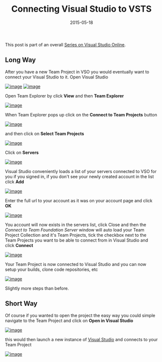 ﻿---
title: 'Connecting Visual Studio to VSTS'
date: 2015-05-18
tags: ['VSTS / TFS', 'Visual Studio', 'VSTS Series', 'Visual Studio Team Services']
draft: false
summary: 'This post is part of an overall Series on Visual Studio Online.'
---


This post is part of an overall [Series on Visual Studio Online](https://gordonbeeming.com/blog/series/Visual-Studio-Online).
 
## Long Way
 
After you have a new Team Project in VSO you would eventually want to connect your Visual Studio to it. Open Visual Studio
 
[![image](https://gordonbeeming.com/blog/binaries/stream/image-png/image/1000/0/fc66fa6e4a1959c0eb5fbb86d6dc88e5e716703e/014d3671-e27b-44b2-9d54-d2d9c1869c4b.png "image")](https://gordonbeeming.com/blog/binaries/stream/image-png/image/1000/0/7a4a4f09addc458c4a9383adf1fdc0ba9e0b0c41/34781cbb-1e45-4400-a4f6-26bf7ecd7c68.png) [![image](https://gordonbeeming.com/blog/binaries/stream/image-jpg/image/1000/0/8bea0e71ddc1f53dc950da0b6ed4efdabdb9d66f/dacd6b67-e9a8-4134-8c3c-3d2eeb70bb23.png "image")](https://gordonbeeming.com/blog/binaries/stream/image-jpg/image/1000/0/f7cfd569d33ddf3309f7b181040b06257693765c/c517fe74-5645-48e2-9705-42cba32ba158.png) 
 
Open Team Explorer by click **View** and then **Team Explorer**
 
[![image](https://gordonbeeming.com/blog/binaries/stream/image-jpg/image/1000/0/5e111fce56cfcbaf01ab754476ac87e78f3f1eb8/a34a7d83-7611-4303-82c6-f901c94b0e9b.png "image")](https://gordonbeeming.com/blog/binaries/stream/image-jpg/image/1000/0/6297eacaf54d16fa4fc54fe846c3db2c392c3c67/65823903-b9ad-45be-818f-3fe0c31be6c5.png) 
 
When Team Explorer pops up click on the **Connect to Team Projects** button
 
[![image](https://gordonbeeming.com/blog/binaries/stream/image-jpg/image/1000/0/a1bbd0c93b9179662ab59f1166f7f976ae4f45ae/7b1e238a-5867-4b95-b90e-95d36dd90043.png "image")](https://gordonbeeming.com/blog/binaries/stream/image-jpg/image/1000/0/f49b4fffc2d388d7ef6f8df3ccb254b9adcd5e10/6a418422-4ad0-48db-b60f-dc3aadfa5c52.png) 
 
and then click on **Select Team Projects**
 
[![image](https://gordonbeeming.com/blog/binaries/stream/image-jpg/image/1000/0/b6618f6226a6de02f432136fd3df0b9981c347bb/a61459d2-2e92-470c-9d18-892a2ec6253b.png "image")](https://gordonbeeming.com/blog/binaries/stream/image-jpg/image/1000/0/f27e066b9fb3bf003b626ba8ebc0ee7734cfc05b/5b33c84b-28fc-492e-90ab-597985ae2080.png) 
 
Click on **Servers**
 
[![image](https://gordonbeeming.com/blog/binaries/stream/image-jpg/image/1000/0/72633fb892f960713852e12879500e11894479ab/cec28f1e-b1c3-4031-9255-b78e3d485369.png "image")](https://gordonbeeming.com/blog/binaries/stream/image-jpg/image/1000/0/a0c544cdaa6c9452549afa6886b8e30f496adb9f/5b886660-4d98-43f9-a893-647bddf1faee.png) 
        
Visual Studio conveniently loads a list of your servers connected to VSO for you if you signed in, if you don't see your newly created account in the list click **Add**
 
[![image](https://gordonbeeming.com/blog/binaries/stream/image-jpg/image/1000/0/6e7b00a56af1eb6ad1ad8e9a0836526c8ea80199/49accab3-94a8-42b8-b7dc-f99027377403.png "image")](https://gordonbeeming.com/blog/binaries/stream/image-jpg/image/1000/0/d04d9d03a7788680e0c1af180cfa47aaa0393667/bf965d08-a0ad-4cf4-b857-aa613c95f148.png) 
 
Enter the full url to your account as it was on your account page and click **OK**
 
[![image](https://gordonbeeming.com/blog/binaries/stream/image-jpg/image/1000/0/1fb7dddae03f90091f5bd264d0b5234c5af4c537/4d2352fe-1a9d-4a4f-a28c-15b45c4ed09d.png "image")](https://gordonbeeming.com/blog/binaries/stream/image-jpg/image/1000/0/bbaae9afd11b21e45a7270055c1f548991673131/c69067e7-93a2-4f97-a571-8cbd2b1feb35.png) 
 
You account will now exists in the servers list, click Close and then the *Connect to Team Foundation Server* window will auto load your Team Project Collection and it's Team Projects, tick the checkbox next to the Team Projects you want to be able to connect from in Visual Studio and click **Connect**
 
[![image](https://gordonbeeming.com/blog/binaries/stream/image-jpg/image/1000/0/190f091d5dc58454a7bd974b4f3ae260335a9039/448cd0df-c976-4de3-8a6f-18c1dd01cf93.png "image")](https://gordonbeeming.com/blog/binaries/stream/image-jpg/image/1000/0/8b2ea9f14ce06a433577d41f6af851f91e1bd3cf/a821ac78-4efb-45d6-95b4-a4a3b707357e.png) 
   
Your Team Project is now connected to Visual Studio and you can now setup your builds, clone code repositories, etc
 
[![image](https://gordonbeeming.com/blog/binaries/stream/image-jpg/image/1000/0/bd4bf7caefc3a26342bfc1451a33d1be1a457df9/a1590abc-4901-4fcb-a821-99cea10271ba.png "image")](https://gordonbeeming.com/blog/binaries/stream/image-jpg/image/1000/0/acb6353019eeba619e0d393f010b5e594908864d/83a27ff0-fe03-4811-a360-6314ecf26051.png) 
 
Slightly more steps than before.
 
## Short Way
 
Of course if you wanted to open the project the easy way you could simple navigate to the Team Project and click on **Open in Visual Studio** 
 
[![image](https://gordonbeeming.com/blog/binaries/stream/image-jpg/image/1000/0/8ba6e59fb7ac2bf24b834313674e54268de59b88/87bf2d87-19ad-46a6-8e99-4fdad9e9c99a.png "image")](https://gordonbeeming.com/blog/binaries/stream/image-jpg/image/1000/0/8010f623dd26f6225be8c5073bba0d09b5c90d38/9aa9c14e-23a9-4414-b229-5992ef48a853.png) 
 
this would then launch a new instance of [Visual Studio](https://www.visualstudio.com/) and connects to your Team Project
 
[![image](https://gordonbeeming.com/blog/binaries/stream/image-jpg/image/1000/0/fc1dbb0ee2253794745cbbee150faa2944957756/13f73e31-8a13-4d51-ac51-5d3de88fa3fd.png "image")](https://gordonbeeming.com/blog/binaries/stream/image-jpg/image/1000/0/58e910ee46fb365cf4c8eb6c1c6b636ef619c0ea/db29c3b8-72ce-46a3-a150-5ca289a6dbdf.png)


